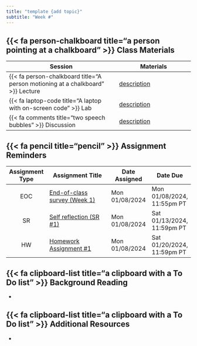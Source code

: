 ```yaml
---
title: "template {add topic}"
subtitle: "Week #"
---
```


## {{< fa person-chalkboard title="a person pointing at a chalkboard" >}} Class Materials

| Session                                                                         | Materials                                             |
|---------------------------------------------------------------------------------|-------------------------------------------------------|
| {{< fa person-chalkboard title="A person motioning at a chalkboard" >}} Lecture | [description](link){target="_blank"}                  |
| {{< fa laptop-code title="A laptop with on-screen code" >}} Lab                 | [description](labs/week#.qmd){target="_blank"}        |
| {{< fa comments title="two speech bubbles" >}} Discussion               | [description](discussions/week#.qmd){target="_blank"} |

## {{< fa pencil title="pencil" >}} Assignment Reminders {#assignment-reminders}

| Assignment Type | Assignment Title                                                       |  Date Assigned | Date Due                   |
|:---------------:|------------------------------------------------------------------------|----------------|----------------------------|
| EOC             | [End-of-class survey (Week 1)](https://forms.gle/aPGfCircFN1AZfSe9){target="_blank"}    | Mon 01/08/2024 | Mon 01/08/2024, 11:55pm PT |
| SR              | [Self reflection (SR #1)](../assignments/SR1-precourse.qmd){target="_blank"}      | Mon 01/08/2024 | Sat 01/13/2024, 11:59pm PT |
| HW              | [Homework Assignment #1](../assignments/HW1.qmd){target="_blank"}                       | Mon 01/08/2024 | Sat 01/20/2024, 11:59pm PT |


## {{< fa clipboard-list title="a clipboard with a To Do list" >}} Background Reading

-


## {{< fa clipboard-list title="a clipboard with a To Do list" >}} Additional Resources

-
